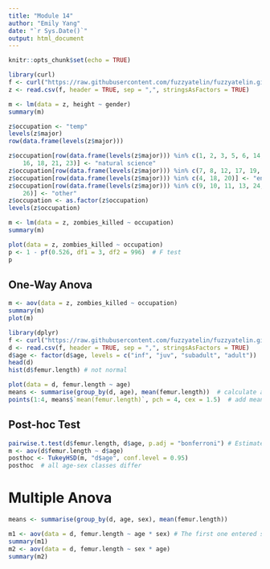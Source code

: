 ```yaml
---
title: "Module 14"
author: "Emily Yang"
date: "`r Sys.Date()`"
output: html_document
---
```


```r
knitr::opts_chunk$set(echo = TRUE)
```

```r
library(curl)
f <- curl("https://raw.githubusercontent.com/fuzzyatelin/fuzzyatelin.github.io/master/AN588_Fall23/zombies.csv")
z <- read.csv(f, header = TRUE, sep = ",", stringsAsFactors = TRUE)

m <- lm(data = z, height ~ gender)
summary(m)
```


```r
z$occupation <- "temp"
levels(z$major)
row(data.frame(levels(z$major)))

z$occupation[row(data.frame(levels(z$major))) %in% c(1, 2, 3, 5, 6, 14, 15,
    16, 18, 21, 23)] <- "natural science"
z$occupation[row(data.frame(levels(z$major))) %in% c(7, 8, 12, 17, 19, 22)] <- "logistics"
z$occupation[row(data.frame(levels(z$major))) %in% c(4, 18, 20)] <- "engineering"
z$occupation[row(data.frame(levels(z$major))) %in% c(9, 10, 11, 13, 24, 25,
    26)] <- "other"
z$occupation <- as.factor(z$occupation)
levels(z$occupation)

m <- lm(data = z, zombies_killed ~ occupation)
summary(m)

plot(data = z, zombies_killed ~ occupation)
p <- 1 - pf(0.526, df1 = 3, df2 = 996)  # F test
p

```

## One-Way Anova

``` r
m <- aov(data = z, zombies_killed ~ occupation)
summary(m)
plot(m)

library(dplyr)
f <- curl("https://raw.githubusercontent.com/fuzzyatelin/fuzzyatelin.github.io/master/AN588_Fall21/gibbon-femurs.csv")
d <- read.csv(f, header = TRUE, sep = ",", stringsAsFactors = TRUE)
d$age <- factor(d$age, levels = c("inf", "juv", "subadult", "adult"))  #this reorders the age levels so that they're in order
head(d) 
hist(d$femur.length) # not normal

plot(data = d, femur.length ~ age)
means <- summarise(group_by(d, age), mean(femur.length))  # calculate average by group
points(1:4, means$`mean(femur.length)`, pch = 4, cex = 1.5)  # add means to plot
```

## Post-hoc Test

```r
pairwise.t.test(d$femur.length, d$age, p.adj = "bonferroni") # Estimate between two groups without need for correction
m <- aov(d$femur.length ~ d$age)
posthoc <- TukeyHSD(m, "d$age", conf.level = 0.95)
posthoc  # all age-sex classes differ
```


# Multiple Anova

```r
means <- summarise(group_by(d, age, sex), mean(femur.length))

m1 <- aov(data = d, femur.length ~ age * sex) # The first one entered soaks up variance
summary(m1)
m2 <- aov(data = d, femur.length ~ sex * age)
summary(m2)
```
